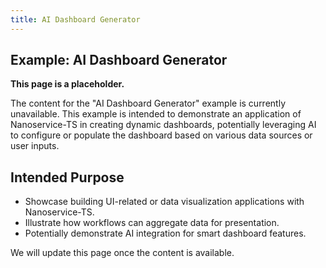 ```yaml
---
title: AI Dashboard Generator
---
```


## Example: AI Dashboard Generator

**This page is a placeholder.**

The content for the "AI Dashboard Generator" example is currently unavailable. This example is intended to demonstrate an application of Nanoservice-TS in creating dynamic dashboards, potentially leveraging AI to configure or populate the dashboard based on various data sources or user inputs.

## Intended Purpose

*   Showcase building UI-related or data visualization applications with Nanoservice-TS.
*   Illustrate how workflows can aggregate data for presentation.
*   Potentially demonstrate AI integration for smart dashboard features.

We will update this page once the content is available.
